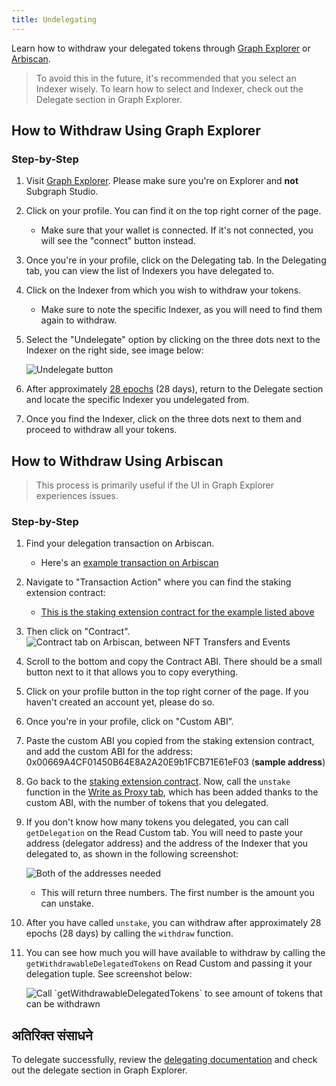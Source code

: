 ```yaml
---
title: Undelegating
---
```


Learn how to withdraw your delegated tokens through [Graph Explorer](https://thegraph.com/explorer) or [Arbiscan](https://arbiscan.io/).

> To avoid this in the future, it's recommended that you select an Indexer wisely. To learn how to select and Indexer, check out the Delegate section in Graph Explorer.

## How to Withdraw Using Graph Explorer

### Step-by-Step

1. Visit [Graph Explorer](https://thegraph.com/explorer). Please make sure you're on Explorer and **not** Subgraph Studio.

2. Click on your profile. You can find it on the top right corner of the page.
   - Make sure that your wallet is connected. If it's not connected, you will see the "connect" button instead.

3. Once you're in your profile, click on the Delegating tab. In the Delegating tab, you can view the list of Indexers you have delegated to.

4. Click on the Indexer from which you wish to withdraw your tokens.
   - Make sure to note the specific Indexer, as you will need to find them again to withdraw.

5. Select the "Undelegate" option by clicking on the three dots next to the Indexer on the right side, see image below:

   ![Undelegate button](/img/undelegate-button.png)

6. After approximately [28 epochs](https://thegraph.com/explorer/network/epochs?chain=arbitrum-one) (28 days), return to the Delegate section and locate the specific Indexer you undelegated from.

7. Once you find the Indexer, click on the three dots next to them and proceed to withdraw all your tokens.

## How to Withdraw Using Arbiscan

> This process is primarily useful if the UI in Graph Explorer experiences issues.

### Step-by-Step

1. Find your delegation transaction on Arbiscan.
   - Here's an [example transaction on Arbiscan](https://arbiscan.io/tx/0xcf2110eac897099f821064445041031efb32786392bdbe7544a4cb7a6b2e4f9a)

2. Navigate to "Transaction Action" where you can find the staking extension contract:
   - [This is the staking extension contract for the example listed above](https://arbiscan.io/address/0x00669A4CF01450B64E8A2A20E9b1FCB71E61eF03)

3. Then click on "Contract". ![Contract tab on Arbiscan, between NFT Transfers and Events](/img/arbiscan-contract.png)

4. Scroll to the bottom and copy the Contract ABI. There should be a small button next to it that allows you to copy everything.

5. Click on your profile button in the top right corner of the page. If you haven't created an account yet, please do so.

6. Once you're in your profile, click on "Custom ABI”.

7. Paste the custom ABI you copied from the staking extension contract, and add the custom ABI for the address: 0x00669A4CF01450B64E8A2A20E9b1FCB71E61eF03 (**sample address**)

8. Go back to the [staking extension contract](https://arbiscan.io/address/0x00669A4CF01450B64E8A2A20E9b1FCB71E61eF03#writeProxyContract). Now, call the `unstake` function in the [Write as Proxy tab](https://arbiscan.io/address/0x00669A4CF01450B64E8A2A20E9b1FCB71E61eF03#writeProxyContract), which has been added thanks to the custom ABI, with the number of tokens that you delegated.

9. If you don't know how many tokens you delegated, you can call `getDelegation` on the Read Custom tab. You will need to paste your address (delegator address) and the address of the Indexer that you delegated to, as shown in the following screenshot:

   ![Both of the addresses needed](/img/get-delegate.png)

   - This will return three numbers. The first number is the amount you can unstake.

10. After you have called `unstake`, you can withdraw after approximately 28 epochs (28 days) by calling the `withdraw` function.

11. You can see how much you will have available to withdraw by calling the `getWithdrawableDelegatedTokens` on Read Custom and passing it your delegation tuple. See screenshot below:

    ![Call \`getWithdrawableDelegatedTokens\` to see amount of tokens that can be withdrawn](/img/withdraw-available.png)

## अतिरिक्त संसाधने

To delegate successfully, review the [delegating documentation](/resources/roles/delegating/delegating/) and check out the delegate section in Graph Explorer.

